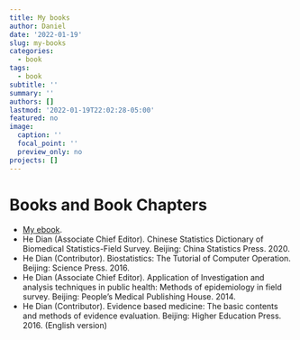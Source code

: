 ```yaml
---
title: My books
author: Daniel
date: '2022-01-19'
slug: my-books
categories:
  - book
tags:
  - book
subtitle: ''
summary: ''
authors: []
lastmod: '2022-01-19T22:02:28-05:00'
featured: no
image:
  caption: ''
  focal_point: ''
  preview_only: no
projects: []
---
```


# Books and Book Chapters   
* [My ebook](https://danielbook.netlify.app/). 
*	He Dian (Associate Chief Editor). Chinese Statistics Dictionary of Biomedical Statistics-Field Survey. Beijing: China Statistics Press. 2020.  
*	He Dian (Contributor). Biostatistics: The Tutorial of Computer Operation. Beijing: Science Press. 2016.   
*	He Dian (Associate Chief Editor). Application of Investigation and analysis techniques in public health: Methods of epidemiology in field survey. Beijing: People's Medical Publishing House. 2014.   
*	He Dian (Contributor). Evidence based medicine: The basic contents and methods of evidence evaluation. Beijing: Higher Education Press. 2016. (English version)   
